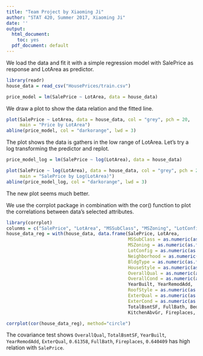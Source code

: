 ```yaml
---
title: "Team Project by Xiaoming Ji"
author: "STAT 420, Summer 2017, Xiaoming Ji"
date: ''
output:
  html_document: 
    toc: yes
  pdf_document: default
---
```


We load the data and fit it with a simple regression model with SalePrice as response and LotArea as predictor.

```r
library(readr)
house_data = read_csv("HousePrices/train.csv")

price_model = lm(SalePrice ~ LotArea, data = house_data)
```

We draw a plot to show the data relation and the fitted line.
```r
plot(SalePrice ~ LotArea, data = house_data, col = "grey", pch = 20,
     main = "Price by LotArea")
abline(price_model, col = "darkorange", lwd = 3)
```

The plot shows the data is gathers in the low range of LotArea. Let's try a log transforming the predictor and replot.

```r
price_model_log = lm(SalePrice ~ log(LotArea), data = house_data)
```

```r
plot(SalePrice ~ log(LotArea), data = house_data, col = "grey", pch = 20,
     main = "SalePrice by Log(LotArea)")
abline(price_model_log, col = "darkorange", lwd = 3)
```

The new plot seems much better. 

We use the corrplot package in combination with the cor() function to plot the correlations between data’s selected attributes.

```r
library(corrplot)
colunms = c("SalePrice", "LotArea", "MSSubClass", "MSZoning", "LotConfig")
house_data_reg = with(house_data, data.frame(SalePrice, LotArea, 
                                             MSSubClass = as.numeric(as.factor(MSSubClass)),
                                             MSZoning = as.numeric(as.factor(MSZoning)), 
                                             LotConfig = as.numeric(as.factor(LotConfig)),
                                             Neighborhood = as.numeric(as.factor(Neighborhood)), 
                                             BldgType = as.numeric(as.factor(BldgType)),
                                             HouseStyle = as.numeric(as.factor(HouseStyle)),
                                             OverallQual = as.numeric(as.factor(OverallQual)),
                                             OverallCond = as.numeric(as.factor(OverallCond)),
                                             YearBuilt, YearRemodAdd,
                                             RoofStyle = as.numeric(as.factor(RoofStyle)),
                                             ExterQual = as.numeric(as.factor(ExterQual)),
                                             ExterCond = as.numeric(as.factor(ExterCond)),
                                             TotalBsmtSF, FullBath, BedroomAbvGr, 
                                             KitchenAbvGr, Fireplaces, GarageCars))

corrplot(cor(house_data_reg), method="circle")
```

The covariance test shows `OverallQual`, `TotalBsmtSF`, `YearBuilt`, `YearRemodAdd`, `ExterQual`, `0.61358`, `FullBath`, `Fireplaces`, `0.640409` has high relation with `SalePrice`.

